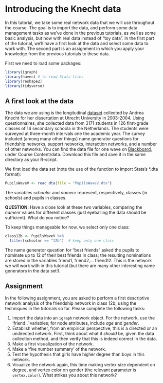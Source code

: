 # Introducing the Knecht data

In this tutorial, we take some real network data that we will use throughout the course. The goal is to import the data, and perform some data management tasks as we’ve done in the previous tutorials, as well as some basic analysis, but now with real data instead of “toy data”. In the first part of the tutorial, we'll have a first look at the data and select some data to work with. The second part is an assignment in which you apply your knowledge from the previous tutorials to these data.

First we need to load some packages:

```r
library(igraph)
library(haven) # to read Stata files
library(reshape2)
library(tidyverse)
```

## A first look at the data

The data we are using is the longitudinal [dataset](https://ssh.datastations.nl/dataset.xhtml?persistentId=doi:10.17026/dans-z9b-h2bp) collected by Andrea Knecht for her dissertation at Utrecht University in 2003-2004. Using questionnaires, she collected data from 3171 students in 126 first-grade classes of 14 secondary schoola in the Netherlands. The students were surveyed at three-month intervals one the academic year. The survey included (among many other things) name generator questions for friendship networks, support networks, interaction networks, and a number of other networks. You can find the data file for one wave on [Blackboard](https://uu.blackboard.com), under Course Content/data. Download this file and save it in the same directory as your R-script.

We first load the data set (note the use of the function to import Stata's \*.dta format):

```r
PupilsWaveV <- read_dta(file = "PupilsWaveV.dta")
```

The variables *schoolnr* and *namenr* represent, respectively, classes (in schools) and pupils in classes.

**QUESTION**: Have a close look at these two variables, comparing the *namenr* values for different classes (just eyeballing the data should be sufficient). What do you notice?

To keep things manageable for now, we select only one class:

```r
class12b <- PupilsWaveV %>% 
  filter(schoolnr == "12b")  # keep only one class
```

The name generator question for "best friends" asked the pupils to nominate up to 12 of their best friends in class; the resulting nominations are stored in the variables friend1, friend2,... friend12. This is the network we will work with in this tutorial (but there are many other interesting name generators in the data set!).

## Assignment

In the following assignment, you are asked to perform a first descriptive network analysis of the friendship network in class 12b, using the techniques in the tutorials so far. Please complete the following tasks:

1.  Import the data into an `igraph` network object. For the network, use the 'friend..' variables; for node attributes, include *age* and *gender*.
2.  Establish whether, from an empirical perspective, this is a directed or an undirected network. First, think about what it *should* be, given the data collection method, and then verify that this is indeed correct in the data.
3.  Make a first visualization of the network.
4.  Make a 'five number summary' of the network.
5.  Test the hypothesis that girls have higher degree than boys in this network.
6.  Visualize the network again, this time making vertex size dependent on degree, and vertex color on gender (the relevant parameter is `vertex.color`). What strikes you about this network?

